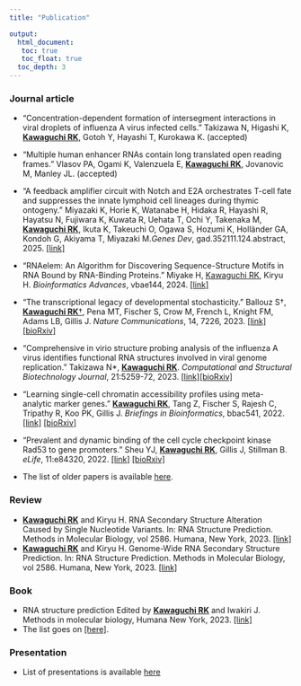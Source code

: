 ```yaml
---
title: "Publication"

output: 
  html_document:
   toc: true
   toc_float: true
  toc_depth: 3
---
```


### Journal article
* "Concentration-dependent formation of intersegment interactions in viral droplets of influenza A virus infected cells." Takizawa N, Higashi K, <u>**Kawaguchi RK**</u>, Gotoh Y, Hayashi T, Kurokawa K. (accepted)
* "Multiple human enhancer RNAs contain long translated open reading frames." Vlasov PA, Ogami K, Valenzuela E, <u>**Kawaguchi RK**</u>, Jovanovic M, Manley JL. (accepted)
* "A feedback amplifier circuit with Notch and E2A orchestrates T-cell fate and suppresses the innate lymphoid cell lineages during thymic ontogeny." 
Miyazaki K, Horie K, Watanabe H, Hidaka R, Hayashi R, Hayatsu N, Fujiwara K, Kuwata R, Uehata T, Ochi Y, Takenaka M, <u>**Kawaguchi RK**</u>, Ikuta K, Takeuchi O, Ogawa S, Hozumi K, Holländer GA, Kondoh G, Akiyama T, Miyazaki M.*Genes Dev*, gad.352111.124.abstract, 2025. [[link]](https://genesdev.cshlp.org/content/early/2025/02/04/gad.352111.124.abstract)
* "RNAelem: An Algorithm for Discovering Sequence-Structure Motifs in RNA Bound by RNA-Binding Proteins." Miyake H, <u>Kawaguchi RK</u>, Kiryu H. *Bioinformatics Advances*, vbae144, 2024.
[[link]](https://doi.org/10.1093/bioadv/vbae144)
* "The transcriptional legacy of developmental stochasticity." Ballouz S†, <u>**Kawaguchi RK**†</u>, Pena MT, Fischer S, Crow M, French L, Knight FM, Adams LB, Gillis J. *Nature Communications*, 14, 7226, 2023. [[link]](https://www.nature.com/articles/s41467-023-43024-5) [[bioRxiv]](https://www.biorxiv.org/content/10.1101/2019.12.11.873265v1)
* "Comprehensive in virio structure probing analysis of the influenza A virus identifies functional RNA structures involved in viral genome replication." Takizawa N\*, <u>**Kawaguchi RK**</u>. *Computational and Structural Biotechnology Journal*, 21:5259-72, 2023. [[link]](https://www.sciencedirect.com/science/article/pii/S2001037023003926)[[bioRxiv]](https://www.biorxiv.org/content/10.1101/2020.03.05.975870v2)
* "Learning single-cell chromatin accessibility profiles using meta-analytic marker genes." <u>**Kawaguchi RK**</u>, Tang Z, Fischer S, Rajesh C, Tripathy R, Koo PK, Gillis J. *Briefings in Bioinformatics*, bbac541, 2022. [[link]](https://academic.oup.com/bib/advance-article/doi/10.1093/bib/bbac541/6957249) [[bioRxiv]](https://www.biorxiv.org/content/10.1101/2021.04.01.438068v2)
* "Prevalent and dynamic binding of the cell cycle checkpoint kinase Rad53 to gene promoters." Sheu YJ, <u>**Kawaguchi RK**</u>, Gillis J, Stillman B. *eLife*, 11:e84320, 2022. [[link]](https://elifesciences.org/articles/84320) [[bioRxiv]](https://www.biorxiv.org/content/10.1101/2021.05.23.445333v3)

* The list of older papers is available [here](https://scholar.google.com/citations?user=BLtM6hoAAAAJ).


### Review
* <u>**Kawaguchi RK**</u> and Kiryu H. RNA Secondary Structure Alteration Caused by Single Nucleotide Variants. In: RNA Structure Prediction. Methods in Molecular Biology, vol 2586. Humana, New York, 2023. [[link]](https://doi.org/10.1007/978-1-0716-2768-6_7)
* <u>**Kawaguchi RK**</u> and Kiryu H. Genome-Wide RNA Secondary Structure Prediction. In: RNA Structure Prediction. Methods in Molecular Biology, vol 2586. Humana, New York, 2023. [[link]](https://doi.org/10.1007/978-1-0716-2768-6_3)

### Book
* RNA structure prediction Edited by <u>**Kawaguchi RK**</u> and Iwakiri J. Methods in molecular biology, Humana New York, 2023. [[link]](https://doi.org/10.1007/978-1-0716-2768-6)
* The list goes on [[here]](https://researchmap.jp/cawatchm).

### Presentation
* List of presentations is available [here](https://sites.google.com/site/cawatchm/presentation)

